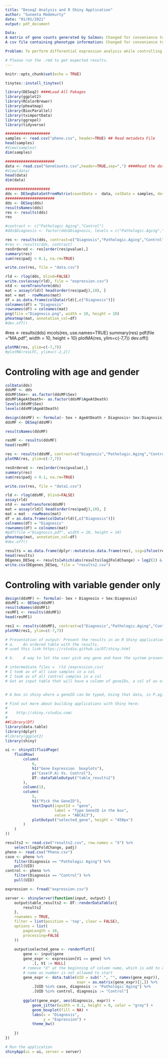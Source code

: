 ```yaml
---
title: "Deseq2 Analysis and R Shiny Application"
author: "Suneeta Modekurty"
date: "01/01/2021"
output: pdf_document

Data:
A matrix of gene counts generated by Salmon: Changed for convenience to GeneCounts.csv
A csv file containing phenotype information: Changed for convenience to Pheno.csv

Problem: To perform differential expression analysis while controlling for age and gender with DESEQ2. Using the count matrix and phenotype file, use DESEQ2 to determine the differential expression, controlling for gender and age.  

# Please run the .rmd to get expected results.
---
```




```r
knitr::opts_chunk$set(echo = TRUE)
```

```r
tinytex::install_tinytex()
```

```r
library(DESeq2) ####Load All Pakages
library(ggplot2)
library(RColorBrewer)
library(pheatmap)
library(BiocParallel)
library(tximportData)
library(ggrepel)
library(tidyverse)
```



```r
####################
samples <- read.csv("pheno.csv", header=TRUE) ## Read metadata File
head(samples)
#View(samples)
dim(samples)

######################
data <- read.csv("GeneCounts.csv",header=TRUE,sep=",") ####Read the data file
#View(data)
head(data)
dim(data)


```


```r
####################  
dds <- DESeqDataSetFromMatrix(countData =  data, colData = samples, design = ~ Diagnosis, tidy = T) ###make the dds(dds is now ready for DESeq)
######################
dds <- DESeq(dds)	
resultsNames(dds)
res <- results(dds)
res
```



```r
#contrast <- c("Pathologic Aging","Control")
#dds$Diagnosis <- factor(dds$Diagnosis, levels = c("Pathologic.Aging","Control"))

res <- results(dds, contrast=c("Diagnosis","Pathologic.Aging","Control"))
#res <- results(dds, contrast)
resOrdered <- res[order(res$pvalue),]
summary(res)
sum(res$padj < 0.1, na.rm=TRUE)

write.csv(res, file = "data.csv") 
```


```r
rld <- rlog(dds, blind=FALSE)
write.csv(assay(rld), file = "expression.csv")
ntd <- normTransform(dds)
mat = assay(rld)[ head(order(res$padj),10), ] 	
mat = mat - rowMeans(mat)		 
df = as.data.frame(colData(rld)[,c("Diagnosis")])
colnames(df) = "Diagnosis" 
rownames(df) = colnames(mat) 
png(file ="Diagnosis.png", width = 10, height = 10)
pheatmap(mat, annotation_col=df)		 
#dev.off()	 
```


#res <- results(dds)
mcols(res, use.names=TRUE)
summary(res)
pdf(file ="MA.pdf", width = 10, height = 10)
plotMA(res, ylim=c(-7,7))
dev.off()

```r
plotMA(res, ylim=c(-7,7))
#plotMA(resLFC, ylim=c(-2,2))
```

# Controling with age and gender 
```r
colData(dds)
ddsMF <- dds
ddsMF$Sex<- as.factor(ddsMF$Sex)
ddsMF$AgeAtDeath<- as.factor(ddsMF$AgeAtDeath)
levels(ddsMF$Sex)
levels(ddsMF$AgeAtDeath)
```


```r
design(ddsMF) <- formula(~ Sex + AgeAtDeath + Diagnosis+ Sex:Diagnosis)
ddsMF <- DESeq(ddsMF)

resultsNames(ddsMF)

resMF <- results(ddsMF)
head(resMF)
```


```r
res <- results(ddsMF, contrast=c("Diagnosis","Pathologic.Aging","Control"))
plotMA(res, ylim=c(-7,7))
```


```r
resOrdered <- res[order(res$pvalue),]
summary(res)
sum(res$padj < 0.1, na.rm=TRUE)

write.csv(res, file = "data1.csv")
```


```r
rld <- rlog(ddsMF, blind=FALSE)
assay(rld)
ntd <- normTransform(ddsMF)
mat = assay(rld)[ head(order(res$padj),10), ] 	
mat = mat - rowMeans(mat)		 
df = as.data.frame(colData(rld)[,c("Diagnosis")])
colnames(df) = "Diagnosis" 
rownames(df) = colnames(mat) 
#pdf(file ="Diagnosis.pdf", width = 10, height = 10)
pheatmap(mat, annotation_col=df)		 
#dev.off()	 
```

```r
results = as.data.frame(dplyr::mutate(as.data.frame(res), sig=ifelse(res$pvalue<0.05, "Fold changes", "Significant&Fold change")), row.names=rownames(res))
head(results)
DEgenes_DESeq <- results[which(abs(results$log2FoldChange) > log2(2) & results$pvalue<0.05),]
write.csv(DEgenes_DESeq, file = "results2.csv")
```

# Controling with variable gender only

```r
design(ddsMF) <- formula(~ Sex + Diagnosis + Sex:Diagnosis)
ddsMF1 <- DESeq(ddsMF)
resultsNames(ddsMF1)
resMF1 <- results(ddsMF1)
head(resMF1)
```


```r
res1 <- results(ddsMF1, contrast=c("Diagnosis","Pathologic.Aging","Control"))
plotMA(res1, ylim=c(-7,7))
```
```r


# Presentation of output: Present the results in an R Shiny application
# a.	An ordered table with the results.
# used this link https://rstudio.github.io/DT/shiny.html 

# b.	A way to let the user pick any gene and have the system present a chart with the expression of cases and controls. This is a graph  which will use an intermediate table which is normalized 

# intermediate files =  rld (expression.csv)
# I took av of all case samples in a col
# I took av of all control samples in a col
# Got an input table that will have a column of geneIDs, a col of av of cases and a col of av of controls.


# A box in shiny where a geneID can be typed, Using that data, in P.aging,and in Controls,  it  shows exp.value in boxplots by entering submit.

# Find out more about building applications with Shiny here:
#
#    http://shiny.rstudio.com/
#
##library(DT)
library(data.table)
library(dplyr)
#library(ggplot2)
library(shiny)
```


```r
ui <- shinyUI(fluidPage(
    fluidRow(
        column(
            6, 
            h1("Gene Expression  boxplots"),
            p("Case(P.A) Vs. Control"),
            DT::dataTableOutput("table_results2")
        ),
        column(1),
        column(
            5,
            h1("Pick the GeneID"),
            textInput(inputId = "gene", 
                      label = "Type GeneID in the box", 
                      value = "ABCA13"),
            plotOutput("selected_gene", height = "450px")
        )
    )
))

```

```r
results2 <- read.csv("results2.csv", row.names = "X") %>%
    select(log2FoldChange, padj)
pheno <- read.csv("Pheno.csv")
case <- pheno %>%
    filter(Diagnosis == "Pathologic Aging") %>%
    pull(UID)
control <- pheno %>%
    filter(Diagnosis == "Control") %>%
    pull(UID)

expression <- fread("expression.csv")

server <- shinyServer(function(input, output) {
    output$table_results2 <- DT::renderDataTable({
        results2
    },
    rownames = TRUE,
    filter = list(position = 'top', clear = FALSE),
    options = list(
        pageLength = 10,
        processing=FALSE
    ))
    
    output$selected_gene <- renderPlot({
        gene <- input$gene
        gene_expr <- expression[V1 == gene] %>%
            .[, V1 := NULL]
        # remove "X" at the beginning of column name, which is add to column
        # name as number is not allowed to start
        gene_expr <- data.table(UID = sub(".", "", names(gene_expr)), 
                                expr = as.matrix(gene_expr)[1,]) %>%
            .[UID %in% case, diagnosis := "Pathologic Aging"] %>%
            .[UID %in% control, diagnosis := "Control"]
        
        ggplot(gene_expr, aes(diagnosis, expr)) +
            geom_jitter(width = 0.1, height = 0, color = "grey") +
            geom_boxplot(fill = NA) +
            labs(x = "Diagnosis", 
                 y = "Expression") +
            theme_bw()
        
    })
})
```

```r
# Run the application 
shinyApp(ui = ui, server = server)
```